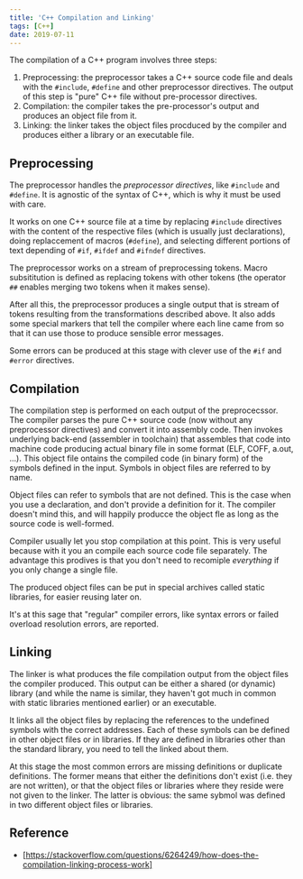 ```yaml
---
title: 'C++ Compilation and Linking'
tags: [C++]
date: 2019-07-11
---
```


The compilation of a C++ program involves three steps:

1. Preprocessing: the preprocessor takes a C++ source code file and deals with the
   `#include`, `#define` and other preprocessor directives. The output of this step is
   "pure" C++ file without pre-processor directives.
2. Compilation: the compiler takes the pre-processor's output and produces an object file
   from it.
3. Linking: the linker takes the object files procduced by the compiler and produces
   either a library or an executable file.

## Preprocessing

The preprocessor handles the _preprocessor directives_, like `#include` and `#define`. It
is agnostic of the syntax of C++, which is why it must be used with care.

It works on one C++ source file at a time by replacing `#include` directives with the
content of the respective files (which is usually just declarations), doing replaccement
of macros (`#define`), and selecting different portions of text depending of `#if`,
`#ifdef` and `#ifndef` directives.

The preprocessor works on a stream of preprocessing tokens. Macro subsititution is defined
as replacing tokens with other tokens (the operator `##` enables merging two tokens when
it makes sense).

After all this, the preprocessor produces a single output that is stream of tokens
resulting from the transformations described above. It also adds some special markers that
tell the compiler where each line came from so that it can use those to produce sensible
error messages.

Some errors can be produced at this stage with clever use of the `#if` and `#error`
directives.

## Compilation

The compilation step is performed on each output of the preprocecssor. The compiler parses
the pure C++ source code (now without any preprocessor directives) and convert it into
assembly code. Then invokes underlying back-end (assembler in toolchain) that assembles
that code into machine code producing actual binary file in some format (ELF, COFF, a.out,
...). This object file ontains the compiled code (in binary form) of the symbols defined
in the input. Symbols in object files are referred to by name.

Object files can refer to symbols that are not defined. This is the case when you use a
declaration, and don't provide a definition for it. The compiler doesn't mind this, and
will happily producce the object fle as long as the source code is well-formed.

Compiler usually let you stop compilation at this point. This is very useful because with
it you an compile each source code file separately. The advantage this prodives is that
you don't need to recomiple _everything_ if you only change a single file.

The produced object files can be put in special archives called static libraries, for
easier reusing later on.

It's at this sage that "regular" compiler errors, like syntax errors or failed overload
resolution errors, are reported.

## Linking

The linker is what produces the file compilation output from the object files the compiler
produced. This output can be either a shared (or dynamic) library (and while the name is
similar, they haven't got much in common with static libraries mentioned earlier) or an
executable.

It links all the object files by replacing the references to the undefined symbols with
the correct addresses. Each of these symbols can be defined in other object files or in
libraries. If they are defined in libraries other than the standard library, you need to
tell the linked about them.

At this stage the most common errors are missing definitions or duplicate definitions. The
former means that either the definitions don't exist (i.e. they are not written), or that
the object files or libraries where they reside were not given to the linker. The latter
is obvious: the same sybmol was defined in two different object files or libraries.

## Reference

- [https://stackoverflow.com/questions/6264249/how-does-the-compilation-linking-process-work]
